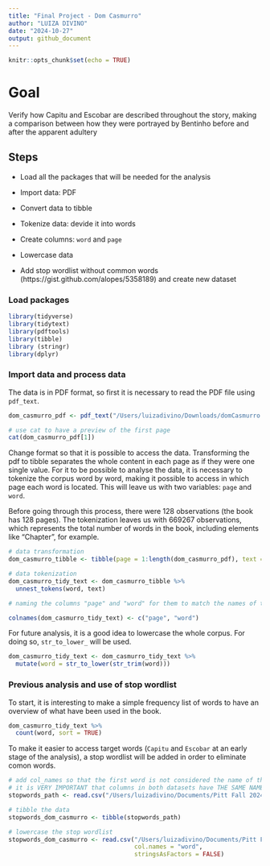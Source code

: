 ```yaml
---
title: "Final Project - Dom Casmurro"
author: "LUIZA DIVINO"
date: "2024-10-27"
output: github_document
---
```


```r
knitr::opts_chunk$set(echo = TRUE)
```

# Goal
Verify how Capitu and Escobar are described throughout the story, making a comparison between how they were portrayed by Bentinho before and after the apparent adultery

## Steps

- Load all the packages that will be needed for the analysis

- Import data: PDF

- Convert data to tibble

- Tokenize data: devide it into words

- Create columns: `word` and `page`

- Lowercase data

- Add stop wordlist without common words (https://gist.github.com/alopes/5358189) and create new dataset


### Load packages
```r
library(tidyverse)
library(tidytext)
library(pdftools)
library(tibble)
library (stringr)
library(dplyr)
```

### Import data and process data

The data is in PDF format, so first it is necessary to read the PDF file using `pdf_text`.
```r
dom_casmurro_pdf <- pdf_text("/Users/luizadivino/Downloads/domCasmurro.pdf")

# use cat to have a preview of the first page
cat(dom_casmurro_pdf[1])
```

Change format so that it is possible to access the data. Transforming the pdf to tibble separates the whole content in each page as if they were one single value. For it to be possible to analyse the data, it is necessary to tokenize the corpus word by word, making it possible to access in which page each word is located. This will leave us with two variables: `page` and `word`.

Before going through this process, there were 128 observations (the book has 128 pages). The tokenization leaves us with 669267 observations, which represents the total number of words in the book, including elements like "Chapter", for example. 
```r
# data transformation
dom_casmurro_tibble <- tibble(page = 1:length(dom_casmurro_pdf), text = dom_casmurro_pdf)

# data tokenization
dom_casmurro_tidy_text <- dom_casmurro_tibble %>%
  unnest_tokens(word, text)

# naming the columns "page" and "word" for them to match the names of the columns on the stop wordlist

colnames(dom_casmurro_tidy_text) <- c("page", "word")
```

For future analysis, it is a good idea to lowercase the whole corpus. For doing so, `str_to_lower_` will be used.
```r
dom_casmurro_tidy_text <- dom_casmurro_tidy_text %>%
  mutate(word = str_to_lower(str_trim(word)))
```


### Previous analysis and use of stop wordlist

To start, it is interesting to make a simple frequency list of words to have an overview of what have been used in the book.
```r
dom_casmurro_tidy_text %>% 
  count(word, sort = TRUE)
```

To make it easier to access target words (`Capitu` and `Escobar` at an early stage of the analysis), a stop wordlist will be added in order to eliminate comon words.
```r
# add col_names so that the first word is not considered the name of the whole column
# it is VERY IMPORTANT that columns in both datasets have THE SAME NAME ("word), in this case
stopwords_path <- read.csv("/Users/luizadivino/Documents/Pitt Fall 2024/Data Science/proj/stopwords.txt", col.names = "word")

# tibble the data
stopwords_dom_casmurro <- tibble(stopwords_path)

# lowercase the stop wordlist
stopwords_dom_casmurro <- read.csv("/Users/luizadivino/Documents/Pitt Fall 2024/Data Science/proj/stopwords.txt", 
                                   col.names = "word", 
                                   stringsAsFactors = FALSE)
```






